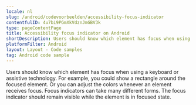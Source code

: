 ```yaml
---
locale: nl
slug: /android/codevoorbeelden/accessibility-focus-indicator
contentfulID: 4u7bi9PGmXkVdznJmGBV3k
type: pageContentPage
title: Accessibility focus indicator on Android
shortDescription: Users should know which element has focus when using a keyboard or assistive technology.
platformFilter: Android
layout: Layout - Code samples
tag: Android code sample
---
```


Users should know which element has focus when using a keyboard or assistive technology. For example, you could show a rectangle around the focused element. Or you can adjust the colors whenever an element receives focus. Focus indicators can take many different forms. The focus indicator should remain visible while the element is in focused state.

<CodeSample id="accessibility-focus-indicator" locale="nl" platform="android"/>